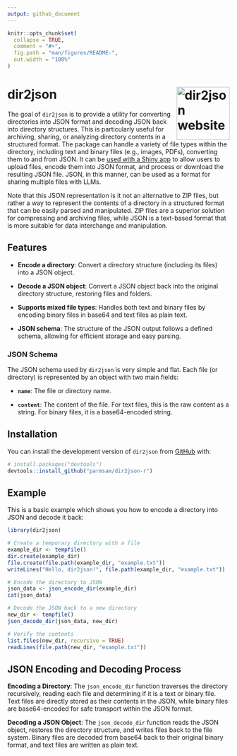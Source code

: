 ```yaml
---
output: github_document
---
```


<!-- README.md is generated from README.Rmd. Please edit that file -->

```r
knitr::opts_chunk$set(
  collapse = TRUE,
  comment = "#>",
  fig.path = "man/figures/README-",
  out.width = "100%"
)
```

# dir2json <a href="https://parmsam.github.io/dir2json-r/"><img src="man/figures/logo.png" align="right" height="120" alt="dir2json website" /></a>
<!-- badges: start -->

<!-- badges: end1 -->

The goal of `dir2json` is to provide a utility for converting directories into JSON format and decoding JSON back into directory structures. This is particularly useful for archiving, sharing, or analyzing directory contents in a structured format. The package can handle a variety of file types within the directory, including text and binary files (e.g., images, PDFs), converting them to and from JSON. It can be [used with a Shiny app](https://parmsam.github.io/dir2json-r/articles/shiny.html) to allow users to upload files, encode them into JSON format, and process or download the resulting JSON file.  JSON, in this manner, can be used as a format for sharing multiple files with LLMs.

Note that this JSON representation is it not an alternative to ZIP files, but rather a way to represent the contents of a directory in a structured format that can be easily parsed and manipulated. ZIP files are a superior solution for compressing and archiving files, while JSON is a text-based format that is more suitable for data interchange and manipulation.

## Features

-   **Encode a directory**: Convert a directory structure (including its files) into a JSON object.

-   **Decode a JSON object**: Convert a JSON object back into the original directory structure, restoring files and folders.

-   **Supports mixed file types**: Handles both text and binary files by encoding binary files in base64 and text files as plain text.

-   **JSON schema**: The structure of the JSON output follows a defined schema, allowing for efficient storage and easy parsing.

### JSON Schema

The JSON schema used by `dir2json` is very simple and flat. Each file (or directory) is represented by an object with two main fields:

-   **`name`**: The file or directory name.

-   **`content`**: The content of the file. For text files, this is the raw content as a string. For binary files, it is a base64-encoded string.

## Installation

You can install the development version of `dir2json` from [GitHub](https://github.com/) with:

``` r
# install.packages("devtools")
devtools::install_github("parmsam/dir2json-r")
```

## Example

This is a basic example which shows you how to encode a directory into JSON and decode it back:

```r
library(dir2json)

# Create a temporary directory with a file
example_dir <- tempfile()
dir.create(example_dir)
file.create(file.path(example_dir, "example.txt"))
writeLines("Hello, dir2json!", file.path(example_dir, "example.txt"))

# Encode the directory to JSON
json_data <- json_encode_dir(example_dir)
cat(json_data)

# Decode the JSON back to a new directory
new_dir <- tempfile()
json_decode_dir(json_data, new_dir)

# Verify the contents
list.files(new_dir, recursive = TRUE)
readLines(file.path(new_dir, "example.txt"))
```

## JSON Encoding and Decoding Process 

**Encoding a Directory**: The `json_encode_dir` function traverses the directory recursively, reading each file and determining if it is a text or binary file. Text files are directly stored as their contents in the JSON, while binary files are base64-encoded for safe transport within the JSON format.

**Decoding a JSON Object**: The `json_decode_dir` function reads the JSON object, restores the directory structure, and writes files back to the file system. Binary files are decoded from base64 back to their original binary format, and text files are written as plain text.

